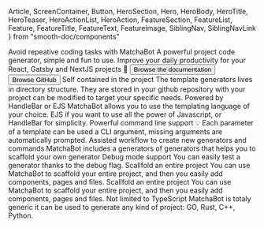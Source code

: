   Article,
  ScreenContainer,
  Button,
  HeroSection,
  Hero,
  HeroBody,
  HeroTitle,
  HeroTeaser,
  HeroActionList,
  HeroAction,
  FeatureSection,
  FeatureList,
  Feature,
  FeatureTitle,
  FeatureText,
  FeatureImage,
  SiblingNav,
  SiblingNavLink
} from "smooth-doc/components"

<HeroSection>
  <Hero backgroundImageURL={heroBackgroundImageURL}>
    <HeroBody>
      <HeroTitle>Avoid repeative coding tasks with MatchaBot</HeroTitle>
      <HeroTeaser>
        A powerful project code generator, simple and fun to use. Improve your daily
        productivity for your React, Gatsby and NextJS projects 🍵
      </HeroTeaser>
      <HeroActionList>
        <HeroAction>
          <Button variant="neutral" forwardedAs="a" href="/docs/">
            Browse the documentation
          </Button>
        </HeroAction>
        <HeroAction>
          <Button
            variant="neutral"
            as="a"
            href="https://github.com/matchabot/matcha-bot"
          >
            Browse GitHub
          </Button>
        </HeroAction>
      </HeroActionList>
    </HeroBody>
  </Hero>
</HeroSection>

<FeatureSection>
  <FeatureList>
    <Feature>
      <FeatureImage src={registryEditorImageURL} />
      <FeatureTitle>Self contained in the project</FeatureTitle>
      <FeatureText>
        The template generators lives in directory structure. They are stored in
        your github repository with your project can be modified to target your
        specific needs.
      </FeatureText>
    </Feature>
    <Feature>
      <FeatureImage src={markdownImageURL} />
      <FeatureTitle>Powered by HandleBar or EJS</FeatureTitle>
      <FeatureText>
        MatchaBot allows you to use the templating language of your choice. EJS
        if you want to use all the power of Javascript, or HandleBar for
        simplicity.
      </FeatureText>
    </Feature>
    <Feature>
      <FeatureImage src={webDesignImageURL} />
      <FeatureTitle>Powerful command line support</FeatureTitle>
      <FeatureText>
        💡 Each parameter of a template can be used a CLI argument, missing
        arguments are automatically prompted.
      </FeatureText>
    </Feature>
    <Feature>
      <FeatureImage src={moduleImageURL} />
      <FeatureTitle>
        Assisted workflow to create new generators and commands
      </FeatureTitle>
      <FeatureText>
        MatchaBot includes a generators of generators that helps you to scaffold
        your own generator
      </FeatureText>
    </Feature>
    <Feature>
      <FeatureImage src={codeImageURL} />
      <FeatureTitle>Debug mode support</FeatureTitle>
      <FeatureText>
        You can easily test a generator thanks to the debug flag.
      </FeatureText>
    </Feature>
    <Feature>
      <FeatureImage src={systemTaskImageURL} />
      <FeatureTitle>Scallfold an entire project</FeatureTitle>
      <FeatureText>
        You can use MatchaBot to scaffold your entire project, and then you
        easily add components, pages and files.
      </FeatureText>
    </Feature>
    <Feature>
      <FeatureImage src={inspectCodeImageURL} />
      <FeatureTitle>Scallfold an entire project</FeatureTitle>
      <FeatureText>
        You can use MatchaBot to scaffold your entire project, and then you
        easily add components, pages and files.
      </FeatureText>
    </Feature>
    <Feature>
      <FeatureImage src={variableImageURL} />
      <FeatureTitle>Not limited to TypeScript</FeatureTitle>
      <FeatureText>
        MatchaBot is totaly generic it can be used to generate any kind of
        project: GO, Rust, C++, Python.
      </FeatureText>
    </Feature>
  </FeatureList>
</FeatureSection>
